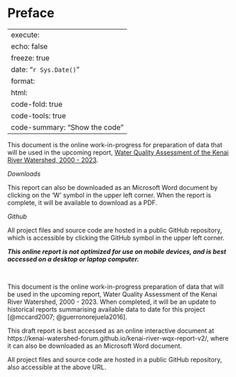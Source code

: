 # Preface {.unnumbered}

---
execute:
  echo: false
  freeze: true
date: "`r Sys.Date()`"
format:
  html:
    code-fold: true
    code-tools: true
    code-summary: "Show the code"
---

::: {.content-visible when-format="html"}
This document is the online work-in-progress for preparation of data that will be used in the upcoming report, [Water Quality Assessment of the Kenai River Watershed, 2000 - 2023](https://kenai-watershed-forum.github.io/kenai-river-wqx/).

*Downloads*

This report can also be downloaded as an Microsoft Word document by clicking on the 'W' symbol in the upper left corner. When the report is complete, it will be available to download as a PDF.

*Github*

All project files and source code are hosted in a public GitHub repository, which is accessible by clicking the GitHub symbol in the upper left corner.

***This online report is not optimized for use on mobile devices, and is best accessed on a desktop or laptop computer.***

<br>
:::

::: {.content-visible when-format="docx"}
This document is the online work-in-progress preparation of data that will be used in the upcoming report, Water Quality Assessment of the Kenai River Watershed, 2000 - 2023. When completed, it will be an update to historical reports summarising available data to date for this project [@mccard2007; @guerronorejuela2016].

This draft report is best accessed as an online interactive document at https://kenai-watershed-forum.github.io/kenai-river-wqx-report-v2/, where it can also be downloaded as an Microsoft Word document.

All project files and source code are hosted in a public GitHub repository, also accessible at the above URL.
:::

\newpage
